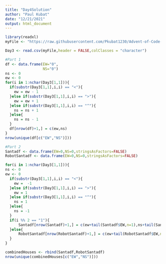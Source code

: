 ---
title: "Day4Solution"
author: "Paul Kubat"
date: "12/21/2021"
output: html_document
---

```{r setup, include=FALSE}
library(readxl)
myFile <- "https://raw.githubusercontent.com/Pkubat1230/Advent-of-Code-2015/main/Day3/Day3%20Data"

Day3 <- read.csv(myFile,header = FALSE,colClasses = "character")
```

```{r}
#Part 1
df <- data.frame(EW="0", 
                 NS="0")
ns <- 0
ew <- 0
for(i in 1:nchar(Day3[1,1])){
  if(substr(Day3[1,1],i,i) == "<"){
    ew = ew - 1
  }else if(substr(Day3[1,1],i,i) == ">"){
    ew = ew + 1
  }else if(substr(Day3[1,1],i,i) == "^"){
    ns = ns + 1
  }else{
    ns = ns - 1
  }
  df[nrow(df)+1,] = c(ew,ns)
}
nrow(unique(df[c("EW","NS")]))

```



```{r}
#Part 2
Santadf <- data.frame(EW=0,NS=0,stringsAsFactors=FALSE)
RobotSantadf <- data.frame(EW=0,NS=0,stringsAsFactors=FALSE)

for(i in 1:nchar(Day3[1,1])){
ns <- 0
ew <- 0
  if(substr(Day3[1,1],i,i) == "<"){
    ew =  -1
  }else if(substr(Day3[1,1],i,i) == ">"){
    ew = 1
  }else if(substr(Day3[1,1],i,i) == "^"){
    ns = 1
  }else{
    ns = -1
  }
  if(i %% 2 == "1"){
      Santadf[nrow(Santadf)+1,] = c(ew+tail(Santadf$EW,n=1),ns+tail(Santadf$NS,n=1))
  }else{
      RobotSantadf[nrow(RobotSantadf)+1,] = c(ew+tail(RobotSantadf$EW,n=1),ns+tail(RobotSantadf$NS,n=1))
  }
}

combinedHouses <- rbind(Santadf,RobotSantadf)
nrow(unique(combinedHouses[c("EW","NS")]))
```


